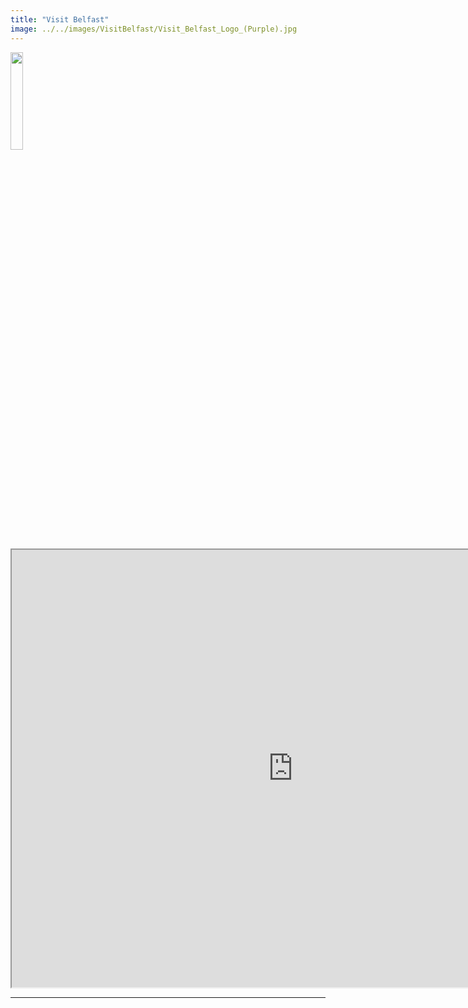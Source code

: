```yaml
---
title: "Visit Belfast"
image: ../../images/VisitBelfast/Visit_Belfast_Logo_(Purple).jpg
---
```


![](../../images/VisitBelfast/Visit_Belfast_Logo_(Purple).jpg){fig-align="left" fig-alt="The Visit Belfast Logo." width="20%"}

```{=html}
<iframe width="900" height="700" src="https://visitbelfast.com/" title="Visit Belfast Website"></iframe>
```

------------------------------------------------------------------------
